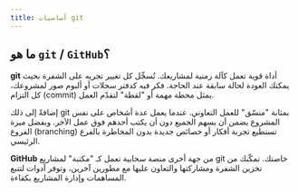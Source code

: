 ---
title: أساسيات git
---
## ما هو `git` / `GitHub`؟

**git** أداة قوية تعمل كآلة زمنية لمشاريعك. تُسجِّل كل تغيير تجريه على الشفرة بحيث يمكنك العودة لحالة سابقة عند الحاجة. فكر فيه كدفتر سجلات أو ألبوم صور لمشروعك، كل التزام (commit) يمثل محطة مهمة أو "لقطة" لتقدّم العمل.

إضافةً إلى ذلك git بمثابة "منسّق" للعمل التعاوني. عندما يعمل عدة أشخاص على نفس المشروع يضمن أن يسهم الجميع دون أن يكتب أحدهم فوق عمل الآخر. وبفضل ميزة الفروع (branching) تستطيع تجربة أفكار أو خصائص جديدة بدون المخاطرة بالفرع الرئيسي.

**GitHub** من جهة أخرى منصة سحابية تعمل كـ "مكتبة" لمشاريع git خاصتك. تمكّنك من تخزين الشفرة ومشاركتها والتعاون عليها مع مطورين آخرين، وتوفر أدوات لتتبع المساهمات وإدارة المشاريع بكفاءة.
